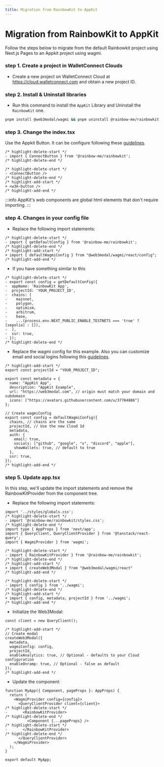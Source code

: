 ```yaml
---
title: Migration from RainbowKit to AppKit
---
```


# Migration from RainbowKit to AppKit

Follow the steps below to migrate from the default Rainbowkit project using Next.js Pages to an Appkit project using wagmi.

### step 1. Create a project in WalletConnect Clouds

+ Create a new project on WalletConnect Cloud at https://cloud.walletconnect.com and obtain a new project ID.

### step 2. Install & Uninstall libraries

+ Run this command to install the `AppKit` Library and Uninstall the `RainbowKit` one.

```bash
pnpm install @web3modal/wagmi && pnpm uninstall @rainbow-me/rainbowkit
```

### step 3. Change the index.tsx

Use the Appkit Button. It can be configure following these [guidelines](https://docs.walletconnect.com/appkit/react-native/core/components#w3mbutton-).
```tsx
/* highlight-delete-start */
- import { ConnectButton } from '@rainbow-me/rainbowkit';
/* highlight-delete-end */

/* highlight-delete-start */
- <ConnectButton />
/* highlight-delete-end */
/* highlight-add-start */
+ <w3m-button />
/* highlight-add-end */
```

:::info
AppKit's web components are global html elements that don't require importing.
:::

### step 4. Changes in your config file

+ Replace the following import statements:
```tsx
/* highlight-delete-start */
- import { getDefaultConfig } from '@rainbow-me/rainbowkit';
/* highlight-delete-end */
/* highlight-add-start */
+ import { defaultWagmiConfig } from "@web3modal/wagmi/react/config";
/* highlight-add-end */
```

+ If you have something similar to this
```tsx
/* highlight-delete-start */
- export const config = getDefaultConfig({
-  appName: 'RainbowKit App',
-  projectId: 'YOUR_PROJECT_ID',
-  chains: [
-    mainnet,
-    polygon,
-    optimism,
-    arbitrum,
-    base,
-    ...(process.env.NEXT_PUBLIC_ENABLE_TESTNETS === 'true' ? [sepolia] : []),
-  ],
-  ssr: true,
- });
/* highlight-delete-end */
```

+ Replace the wagmi config for this example. Also you can customize email and social logins following this [guidelines](https://docs.walletconnect.com/appkit/react/onboarding/socials).

```tsx
/* highlight-add-start */
export const projectId = "YOUR_PROJECT_ID";

export const metadata = {
  name: "AppKit App",
  description: "AppKit Example",
  url: "https://web3modal.com", // origin must match your domain and subdomain
  icons: ["https://avatars.githubusercontent.com/u/37784886"]
};

// Create wagmiConfig
export const config = defaultWagmiConfig({
  chains, // chains are the same
  projectId, // Use the new Cloud Id 
  metadata,
  auth: { 
    email: true, 
    socials: ["github", "google", "x", "discord", "apple"],
    showWallets: true, // default to true
  },
  ssr: true,
});
/* highlight-add-end */
```

###  step 5. Update app.tsx

In this step, we'll update the import statements and remove the RainbowKitProvider from the component tree.

+ Replace the following import statements:
```tsx
import '../styles/globals.css';
/* highlight-delete-start */
- import '@rainbow-me/rainbowkit/styles.css';
/* highlight-delete-end */
import type { AppProps } from 'next/app';
import { QueryClient, QueryClientProvider } from '@tanstack/react-query';
import { WagmiProvider } from 'wagmi';

/* highlight-delete-start */
- import { RainbowKitProvider } from '@rainbow-me/rainbowkit';
/* highlight-delete-end */
/* highlight-add-start */
+ import { createWeb3Modal } from "@web3modal/wagmi/react"
/* highlight-add-end */

/* highlight-delete-start */
- import { config } from '../wagmi';
/* highlight-delete-end */
/* highlight-add-start */
+ import { config, metadata, projectId } from '../wagmi';
/* highlight-add-end */
```


+ Initialize the Web3Modal:
```tsx
const client = new QueryClient();

/* highlight-add-start */
// Create modal
createWeb3Modal({
  metadata,
  wagmiConfig: config,
  projectId,
  enableAnalytics: true, // Optional - defaults to your Cloud configuration
  enableOnramp: true, // Optional - false as default
});
/* highlight-add-end */
```

+ Update the component:
```tsx
function MyApp({ Component, pageProps }: AppProps) {
  return (
    <WagmiProvider config={config}>
      <QueryClientProvider client={client}>
/* highlight-delete-start */
-       <RainbowKitProvider>
/* highlight-delete-end */
          <Component {...pageProps} />
/* highlight-delete-start */
-       </RainbowKitProvider>
/* highlight-delete-end */
      </QueryClientProvider>
    </WagmiProvider>
  );
}

export default MyApp;
```